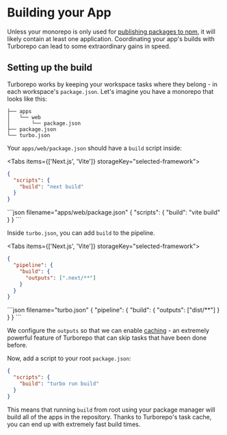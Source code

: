 
# Building your App

Unless your monorepo is only used for [publishing packages to npm](/docs/handbook/publishing-packages/basics), it will likely contain at least one application. Coordinating your app's builds with Turborepo can lead to some extraordinary gains in speed.

## Setting up the build

Turborepo works by keeping your workspace tasks where they belong - in each workspace's `package.json`. Let's imagine you have a monorepo that looks like this:

```
├── apps
│   └── web
│       └── package.json
├── package.json
└── turbo.json
```

Your `apps/web/package.json` should have a `build` script inside:

<Tabs items={['Next.js', 'Vite']} storageKey="selected-framework">
  <Tab>
```json filename="apps/web/package.json"
{
  "scripts": {
    "build": "next build"
  }
}
```
  </Tab>
  <Tab>
```json filename="apps/web/package.json"
{
  "scripts": {
    "build": "vite build"
  }
}
```
  </Tab>
</Tabs>

Inside `turbo.json`, you can add `build` to the pipeline.

<Tabs items={['Next.js', 'Vite']} storageKey="selected-framework">
  <Tab>
```json filename="turbo.json"
{
  "pipeline": {
    "build": {
      "outputs": [".next/**"]
    }
  }
}
```
  </Tab>
  <Tab>
```json filename="turbo.json"
{
  "pipeline": {
    "build": {
      "outputs": ["dist/**"]
    }
  }
}
```
  </Tab>
</Tabs>

<Callout type="info">

We configure the `outputs` so that we can enable [caching](/docs/core-concepts/caching) - an extremely powerful feature of Turborepo that can skip tasks that have been done before.

</Callout>

Now, add a script to your root `package.json`:

```json filename="package.json"
{
  "scripts": {
    "build": "turbo run build"
  }
}
```

This means that running `build` from root using your package manager will build all of the apps in the repository. Thanks to Turborepo's task cache, you can end up with extremely fast build times.
